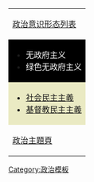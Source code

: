 {| style="font-size:90%; width:100%"
|colspan="9"|[[政治意识形态]][[政治意識形態列表|列表]]
|-
|style="background:black"|
*[[无政府主义|<span style="color: white;">无政府主义</span>]]
*[[绿色无政府主义|<span style="color: white;">绿色无政府主义</span>]]
|style="background:#444444"|
*[[世界主义|<span style="color: white;">世界主义</span>]]
|style="background:#A9A9A9"|
*[[自由意志主義]]
|style="background:darkred"|
*[[无政府共产主义|<span style="color: gold;">无政府共产主义</span>]]
*[[共产主义|<span style="color: gold;">共产主义</span>]]
*[[基督教共产主义|<span style="color: gold;">基督教共产主义</span>]]
|style="background:brown"|
*[[解放神学|<span style="color: gold;">解放神学</span>]]
|style="background:#B22222"|
*[[无政府工团主义|<span style="color: gold;">无政府工团主义</span>]]
*[[工团主义|<span style="color: gold;">工团主义</span>]]
*[[绿色工团主义|<span style="color: gold;">绿色工团主义</span>]]
|style="background:#FF3333"|
*[[无政府社会主义|<span style="color: gold;">无政府社会主义</span>]]
*[[社会主义|<span style="color: yellow;">社会主义</span>]]
*[[民主社会主義|<span style="color: #FDFF00;">民主社会主義</span>]]
*[[基督教社会主义|<span style="color: #FDFF00;">基督教社会主义</span>]]
*[[自由意志社会主义|<span style="color: #FDFF00;">自由意志社会主义</span>]]
*[[生态社会主义|<span style="color: #FDFF00;">生态社会主义</span>]]
*[[佛教社会主义|<span style="color: #FDFF00;">佛教社会主义</span>]]
*[[伊斯兰社会主义|<span style="color: #FDFF00;">伊斯兰社会主义</span>]]
|style="background:#FF69B4"|
*[[進步主義]]
|style="background:#FFCCCC"|
*[[社群主義]]
|-
|style="background:#EAEAC3"|
*[[社会民主主義]]
*[[基督教民主主義]]
|style="background:Yellow"|
*[[社会自由主义]]
*[[自由主义]]
*[[保守自由主义]]
|style="background:#F5DEB3"|
*[[人文主义]]
|style="background:#E0FFFF"|
*[[自由保守主义]]
*[[保守主义]]
*[[环境保护主义]]
*[[民族保守主义]]
|style="background:#006400"|
*[[伊斯兰主义|<span style="color: white;">伊斯兰主义</span>]]
|style="background:#00417D"|
*[[原教旨主义|<span style="color: white;">原教旨主义</span>]]
*[[伊斯兰原教旨主义|<span style="color: white;">伊斯兰原教旨主义</span>]]
|style="background:royalblue"|
*[[种族主义|<span style="color: white;">种族主义</span>]]
|style="background:#483D8B"|
*[[民族主義|<span style="color: white;">民族主義</span>]]
|style="background:#000080"|
*[[法西斯主义|<span style="color: white;">法西斯主义</span>]]
|-
|colspan="9"|[[Portal:政治|政治主題頁]]
|}
<noinclude>[[Category:政治模板]]</noinclude>